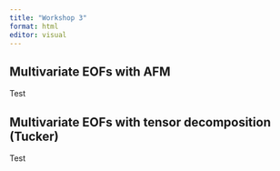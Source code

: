 ```yaml
---
title: "Workshop 3"
format: html
editor: visual
---
```


## Multivariate EOFs with AFM

Test

## Multivariate EOFs with tensor decomposition (Tucker)

Test
